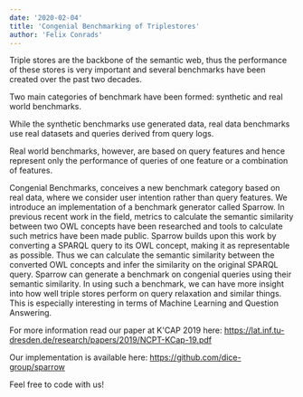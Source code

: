 ```yaml
---
date: '2020-02-04'
title: 'Congenial Benchmarking of Triplestores'
author: 'Felix Conrads'
---
```


Triple stores are the backbone of the semantic web, thus the performance of these stores is very important and several benchmarks have been created over the past two decades.

Two main categories of benchmark have been formed: synthetic and real world benchmarks.

While the synthetic benchmarks use generated data, real data benchmarks use real datasets and queries derived from query logs.

  

Real world benchmarks, however, are based on query features and hence represent only the performance of queries of one feature or a combination of features.

  

Congenial Benchmarks, conceives a new benchmark category based on real data, where we consider user intention rather than query features. We introduce an implementation of a benchmark generator called Sparrow. In previous recent work in the field, metrics to calculate the semantic similarity between two OWL concepts have been researched and tools to calculate such metrics have been made public. Sparrow builds upon this work by converting a SPARQL query to its OWL concept, making it as representable as possible. Thus we can calculate the semantic similarity between the converted OWL concepts and infer the similarity on the original SPARQL query. Sparrow can generate a benchmark on congenial queries using their semantic similarity. In using such a benchmark, we can have more insight into how well triple stores perform on query relaxation and similar things. This is especially interesting in terms of Machine Learning and Question Answering.

  

For more information read our paper at K'CAP 2019 here: https://lat.inf.tu-dresden.de/research/papers/2019/NCPT-KCap-19.pdf

Our implementation is available here: https://github.com/dice-group/sparrow

Feel free to code with us!
